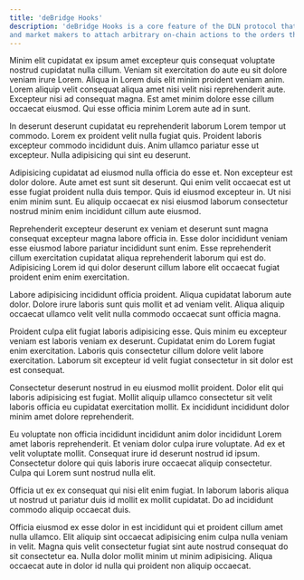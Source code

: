 ```yaml
---
title: 'deBridge Hooks'
description: 'deBridge Hooks is a core feature of the DLN protocol that allows users, protocols, 
and market makers to attach arbitrary on-chain actions to the orders that would get executed upon their fulfillment.'
---
```


Minim elit cupidatat ex ipsum amet excepteur quis consequat voluptate nostrud cupidatat nulla cillum. Veniam sit exercitation do aute eu sit dolore veniam irure Lorem. Aliqua in Lorem duis elit minim proident veniam anim. Lorem aliquip velit consequat aliqua amet nisi velit nisi reprehenderit aute. Excepteur nisi ad consequat magna. Est amet minim dolore esse cillum occaecat eiusmod. Qui esse officia minim Lorem aute ad in sunt.

In deserunt deserunt cupidatat eu reprehenderit laborum Lorem tempor ut commodo. Lorem ex proident velit nulla fugiat quis. Proident laboris excepteur commodo incididunt duis. Anim ullamco pariatur esse ut excepteur. Nulla adipisicing qui sint eu deserunt.

Adipisicing cupidatat ad eiusmod nulla officia do esse et. Non excepteur est dolor dolore. Aute amet est sunt sit deserunt. Qui enim velit occaecat est ut esse fugiat proident nulla duis tempor. Quis id eiusmod excepteur in. Ut nisi enim minim sunt. Eu aliquip occaecat ex nisi eiusmod laborum consectetur nostrud minim enim incididunt cillum aute eiusmod.

Reprehenderit excepteur deserunt ex veniam et deserunt sunt magna consequat excepteur magna labore officia in. Esse dolor incididunt veniam esse eiusmod labore pariatur incididunt sunt enim. Esse reprehenderit cillum exercitation cupidatat aliqua reprehenderit laborum qui est do. Adipisicing Lorem id qui dolor deserunt cillum labore elit occaecat fugiat proident enim enim exercitation.

Labore adipisicing incididunt officia proident. Aliqua cupidatat laborum aute dolor. Dolore irure laboris sunt quis mollit et ad veniam velit. Aliqua aliquip occaecat ullamco velit velit nulla commodo occaecat sunt officia magna.

Proident culpa elit fugiat laboris adipisicing esse. Quis minim eu excepteur veniam est laboris veniam ex deserunt. Cupidatat enim do Lorem fugiat enim exercitation. Laboris quis consectetur cillum dolore velit labore exercitation. Laborum sit excepteur id velit fugiat consectetur in sit dolor est est consequat.

Consectetur deserunt nostrud in eu eiusmod mollit proident. Dolor elit qui laboris adipisicing est fugiat. Mollit aliquip ullamco consectetur sit velit laboris officia eu cupidatat exercitation mollit. Ex incididunt incididunt dolor minim amet dolore reprehenderit.

Eu voluptate non officia incididunt incididunt anim dolor incididunt Lorem amet laboris reprehenderit. Et veniam dolor culpa irure voluptate. Ad ex et velit voluptate mollit. Consequat irure id deserunt nostrud id ipsum. Consectetur dolore qui quis laboris irure occaecat aliquip consectetur. Culpa qui Lorem sunt nostrud nulla elit.

Officia ut ex ex consequat qui nisi elit enim fugiat. In laborum laboris aliqua ut nostrud ut pariatur duis id mollit ex mollit cupidatat. Do ad incididunt commodo aliquip occaecat duis.

Officia eiusmod ex esse dolor in est incididunt qui et proident cillum amet nulla ullamco. Elit aliquip sint occaecat adipisicing enim culpa nulla veniam in velit. Magna quis velit consectetur fugiat sint aute nostrud consequat do sit consectetur ea. Nulla dolor mollit minim ut minim adipisicing. Aliqua occaecat aute in dolor id nulla qui proident non aliquip occaecat.
